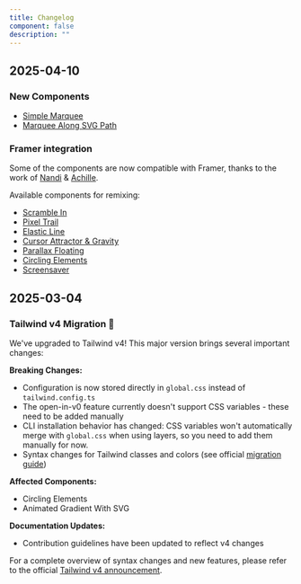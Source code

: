 ```yaml
---
title: Changelog
component: false
description: ""
---
```


## 2025-04-10

### New Components

- [Simple Marquee](https://fancycomponents.dev/docs/components/blocks/simple-marquee)
- [Marquee Along SVG Path](https://fancycomponents.dev/docs/components/blocks/marquee-along-svg-path)

### Framer integration

Some of the components are now compatible with Framer, thanks to the work of [Nandi](https://x.com/learnframer) & [Achille](https://x.com/achilleernlt).

Available components for remixing:

- [Scramble In](https://fancycomponents.dev/docs/components/text/scramble-in)
- [Pixel Trail](https://fancycomponents.dev/docs/components/background/pixel-trail)
- [Elastic Line](https://fancycomponents.dev/docs/components/physics/elastic-line)
- [Cursor Attractor & Gravity](https://fancycomponents.dev/docs/components/physics/cursor-attractor-gravity)
- [Parallax Floating](https://fancycomponents.dev/docs/components/image/parallax-floating)
- [Circling Elements](https://fancycomponents.dev/docs/components/blocks/circling-elements)
- [Screensaver](https://fancycomponents.dev/docs/components/blocks/screensaver)

## 2025-03-04

### Tailwind v4 Migration 🎉
We've upgraded to Tailwind v4! This major version brings several important changes:

**Breaking Changes:**
- Configuration is now stored directly in `global.css` instead of `tailwind.config.ts`
- The open-in-v0 feature currently doesn't support CSS variables - these need to be added manually
- CLI installation behavior has changed: CSS variables won't automatically merge with `global.css` when using layers, so you need to add them manually for now. 
- Syntax changes for Tailwind classes and colors (see official [migration guide](https://tailwindcss.com/docs/upgrade-guide))

**Affected Components:**
- Circling Elements
- Animated Gradient With SVG

**Documentation Updates:**
- Contribution guidelines have been updated to reflect v4 changes

For a complete overview of syntax changes and new features, please refer to the official [Tailwind v4 announcement](https://tailwindcss.com/blog/tailwindcss-v4#css-first-configuration).